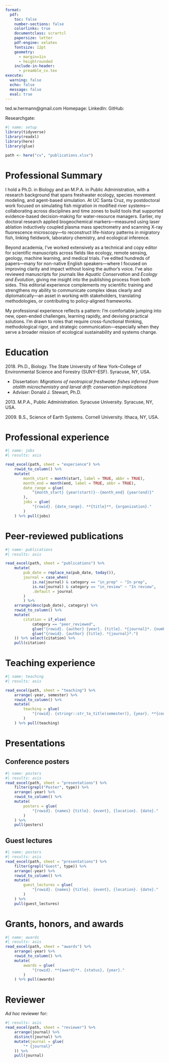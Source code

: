 ```yaml
---
format:
  pdf:
    toc: false
    number-sections: false
    colorlinks: true
    documentclass: scrartcl
    papersize: letter
    pdf-engine: xelatex
    fontsize: 12pt
    geometry:
      - margin=1in
      - heightrounded
    include-in-header:
      - preamble_cv.tex
execute:
  warning: false
  echo: false
  message: false
  eval: true
---
```

\begingroup
\par\centering{\LARGE{Theodore Warren Hermann, Ph.D.}}
\vspace{-5pt}
\par\centering {\large\Letter} ted.w.hermann@gmail.com
\vspace{-5pt}
\par\centering Homepage: \href{https://mrguyperson.quarto.pub}{mrguyperson.quarto.pub}
\vspace{-5pt}
\par\centering LinkedIn: \href{https://www.linkedin.com/in/theodorewhermann/}{linkedin.com/in/theodorewhermann}
\vspace{-5pt}
\par\centering GitHub: \href{https://www.github.com/mrguyperson}{github.com/mrguyperson}
\vspace{-5pt}
\par\centering Researchgate: \href{https://www.researchgate.net/profile/Theodore-Hermann}{researchgate.net/profile/Theodore-Hermann}

\endgroup

```r
#| name: setup
library(tidyverse)
library(readxl)
library(here)
library(glue)

path <- here("cv", "publications.xlsx")


```

# Professional Summary

I hold a Ph.D. in Biology and an M.P.A. in Public Administration, with a research background that spans freshwater ecology, species movement modeling, and agent-based simulation. At UC Santa Cruz, my postdoctoral work focused on simulating fish migration in modified river systems---collaborating across disciplines and time zones to build tools that supported evidence-based decision-making for water-resource managers. Earlier, my doctoral research applied biogeochemical markers---measured using laser ablation inductively coupled plasma mass spectrometry and scanning X-ray fluorescence microscopy---to reconstruct life-history patterns in migratory fish, linking fieldwork, laboratory chemistry, and ecological inference.

Beyond academia, I’ve worked extensively as a technical and copy editor for scientific manuscripts across fields like ecology, remote sensing, geology, machine learning, and medical trials. I’ve edited hundreds of papers—many for non-native English speakers---where I focused on improving clarity and impact without losing the author’s voice. I’ve also reviewed manuscripts for journals like *Aquatic Conservation* and *Ecology and Evolution*, giving me insight into the publishing process from both sides. This editorial experience complements my scientific training and strengthens my ability to communicate complex ideas clearly and diplomatically---an asset in working with stakeholders, translating methodologies, or contributing to policy-aligned frameworks.

My professional experience reflects a pattern: I’m comfortable jumping into new, open-ended challenges, learning rapidly, and devising practical solutions. I’m drawn to roles that require cross-functional thinking, methodological rigor, and strategic communication---especially when they serve a broader mission of ecological sustainability and systems change. 


# Education

2018\. Ph.D., Biology. The State University of New York–College of Environmental Science and Forestry (SUNY–ESF). Syracuse, NY, USA.

* Dissertation: *Migrations of neotropical freshwater fishes inferred from otolith microchemistry and larval drift: conservation implications* 
* Adviser: Donald J. Stewart, Ph.D.

2013\. M.P.A., Public Administration. Syracuse University. Syracuse, NY, USA.

2009\. B.S., Science of Earth Systems. Cornell University. Ithaca, NY, USA.

# Professional experience

```r
#| name: jobs
#| results: asis

read_excel(path, sheet = "experience") %>%
    rowid_to_column() %>%
    mutate(
        month_start = month(start, label = TRUE, abbr = TRUE),
        month_end = month(end, label = TRUE, abbr = TRUE),
        date_range = glue(
            "{month_start} {year(start)}--{month_end} {year(end)}"
        ),
        jobs = glue(
            "{rowid}. {date_range}. **{title}**, {organization}."
        )
    ) %>% pull(jobs)

```


# Peer-reviewed publications
```r
#| name: publications
#| results: asis

read_excel(path, sheet = "publications") %>%
    mutate(
        pub_date = replace_na(pub_date, today()),
        journal = case_when(
            is.na(journal) & category == "in_prep" ~ "In prep",
            is.na(journal) & category == "in_review" ~ "In review",
            .default = journal
        )
        ) %>%
    arrange(desc(pub_date), category) %>%
    rowid_to_column() %>%
    mutate(
        citation = if_else(
            category == "peer_reviewed",
            glue("{rowid}. {author} {year}. {title}. *{journal}*. {number}. DOI: [{doi}](https://doi.org/{doi})"),
            glue("{rowid}. {author} {title}. *{journal}*.")
    )) %>% select(citation) %>%
    pull(citation)


```

# Teaching experience

```r
#| name: teaching
#| results: asis

read_excel(path, sheet = "teaching") %>%
    arrange(-year, semester) %>%
    rowid_to_column() %>%
    mutate(
        teaching = glue(
            "{rowid}. {stringr::str_to_title(semester)}, {year}. **{course}**, {institution}. {title}."
        )
    ) %>% pull(teaching)

```

# Presentations

## Conference posters

```r
#| name: posters
#| results: asis
read_excel(path, sheet = "presentations") %>%
    filter(grepl("Poster", type)) %>%
    arrange(-year) %>%
    rowid_to_column() %>%
    mutate(
        posters = glue(
            "{rowid}. {names} {title}. {event}, {location}. {date}."
        )
    ) %>%
    pull(posters)

```

## Guest lectures

```r
#| name: posters
#| results: asis
read_excel(path, sheet = "presentations") %>%
    filter(grepl("Guest", type)) %>%
    arrange(-year) %>%
    rowid_to_column() %>%
    mutate(
        guest_lectures = glue(
            "{rowid}. {names} {title}. {event}, {location}. {date}."
        )
    ) %>%
    pull(guest_lectures)

```

# Grants, honors, and awards

```r
#| name: awards
#| results: asis
read_excel(path, sheet = "awards") %>%
    arrange(-year) %>%
    rowid_to_column() %>%
    mutate(
        awards = glue(
            "{rowid}. **{award}**. {status}, {year}."
        )
    ) %>% pull(awards)

```

# Reviewer
*Ad hoc* reviewer for:

```r
#| results: asis
read_excel(path, sheet = "reviewer") %>%
    arrange(journal) %>%
    distinct(journal) %>%
    mutate(journal = glue(
        "* {journal}"
    )) %>%
    pull(journal)

```
